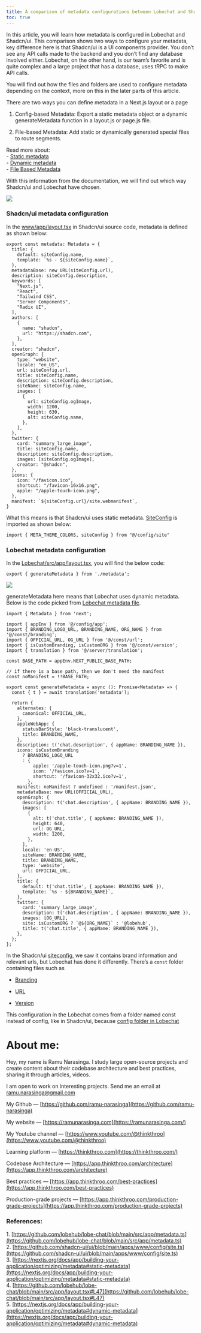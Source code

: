 ```yaml
---
title: A comparison of metadata configurations between Lobechat and Shadcn/ui
toc: true
---
```


In this article, you will learn how metadata is configured in Lobechat and Shadcn/ui. This comparison shows two ways to configure your metadata, key difference here is that Shadcn/ui is a UI components provider. You don’t see any API calls made to the backend and you don’t find any database involved either. Lobechat, on the other hand, is our team’s favorite and is quite complex and a large project that has a database, uses tRPC to make API calls.

You will find out how the files and folders are used to configure metadata depending on the context, more on this in the later parts of this article.

There are two ways you can define metadata in a Next.js layout or a page

1. Config-based Metadata: Export a static metadata object or a dynamic generateMetadata function in a layout.js or page.js file.
    
2. File-based Metadata: Add static or dynamically generated special files to route segments.
    

Read more about:  
\- [Static metadata](https://nextjs.org/docs/app/building-your-application/optimizing/metadata#static-metadata)  
\- [Dynamic metadata](https://nextjs.org/docs/app/building-your-application/optimizing/metadata#dynamic-metadata)  
\- [File Based Metadata](https://nextjs.org/docs/app/building-your-application/optimizing/metadata#file-based-metadata)

With this information from the documentation, we will find out which way Shadcn/ui and Lobechat have chosen.

![](https://cdn-images-1.medium.com/max/1600/1*hTlrbaqKEdU4cXk3DVqIYw.png)

### Shadcn/ui metadata configuration

In the [www/app/layout.tsx](https://github.com/shadcn-ui/ui/blob/main/apps/www/app/layout.tsx#L15) in Shadcn/ui source code, metadata is defined as shown below:

```plaintext
export const metadata: Metadata = {
  title: {
    default: siteConfig.name,
    template: `%s - ${siteConfig.name}`,
  },
  metadataBase: new URL(siteConfig.url),
  description: siteConfig.description,
  keywords: [
    "Next.js",
    "React",
    "Tailwind CSS",
    "Server Components",
    "Radix UI",
  ],
  authors: [
    {
      name: "shadcn",
      url: "https://shadcn.com",
    },
  ],
  creator: "shadcn",
  openGraph: {
    type: "website",
    locale: "en_US",
    url: siteConfig.url,
    title: siteConfig.name,
    description: siteConfig.description,
    siteName: siteConfig.name,
    images: [
      {
        url: siteConfig.ogImage,
        width: 1200,
        height: 630,
        alt: siteConfig.name,
      },
    ],
  },
  twitter: {
    card: "summary_large_image",
    title: siteConfig.name,
    description: siteConfig.description,
    images: [siteConfig.ogImage],
    creator: "@shadcn",
  },
  icons: {
    icon: "/favicon.ico",
    shortcut: "/favicon-16x16.png",
    apple: "/apple-touch-icon.png",
  },
  manifest: `${siteConfig.url}/site.webmanifest`,
}
```

What this means is that Shadcn/ui uses static metadata. [SiteConfig](https://github.com/shadcn-ui/ui/blob/main/apps/www/config/site.ts) is imported as shown below:

```plaintext
import { META_THEME_COLORS, siteConfig } from "@/config/site"
```

### Lobechat metadata configuration

In the [Lobechat/src/app/layout.tsx](https://github.com/lobehub/lobe-chat/blob/main/src/app/layout.tsx#L47), you will find the below code:

```plaintext
export { generateMetadata } from './metadata';
```

![](https://cdn-images-1.medium.com/max/1600/1*cjyU40J-n3jM6tcOJ0ISMg.png)

generateMetadata here means that Lobechat uses dynamic metadata. Below is the code picked from [Lobechat metadata file](https://github.com/lobehub/lobe-chat/blob/main/src/app/metadata.ts).

```plaintext
import { Metadata } from 'next';

import { appEnv } from '@/config/app';
import { BRANDING_LOGO_URL, BRANDING_NAME, ORG_NAME } from '@/const/branding';
import { OFFICIAL_URL, OG_URL } from '@/const/url';
import { isCustomBranding, isCustomORG } from '@/const/version';
import { translation } from '@/server/translation';

const BASE_PATH = appEnv.NEXT_PUBLIC_BASE_PATH;

// if there is a base path, then we don't need the manifest
const noManifest = !!BASE_PATH;

export const generateMetadata = async (): Promise<Metadata> => {
  const { t } = await translation('metadata');

  return {
    alternates: {
      canonical: OFFICIAL_URL,
    },
    appleWebApp: {
      statusBarStyle: 'black-translucent',
      title: BRANDING_NAME,
    },
    description: t('chat.description', { appName: BRANDING_NAME }),
    icons: isCustomBranding
      ? BRANDING_LOGO_URL
      : {
          apple: '/apple-touch-icon.png?v=1',
          icon: '/favicon.ico?v=1',
          shortcut: '/favicon-32x32.ico?v=1',
        },
    manifest: noManifest ? undefined : '/manifest.json',
    metadataBase: new URL(OFFICIAL_URL),
    openGraph: {
      description: t('chat.description', { appName: BRANDING_NAME }),
      images: [
        {
          alt: t('chat.title', { appName: BRANDING_NAME }),
          height: 640,
          url: OG_URL,
          width: 1200,
        },
      ],
      locale: 'en-US',
      siteName: BRANDING_NAME,
      title: BRANDING_NAME,
      type: 'website',
      url: OFFICIAL_URL,
    },
    title: {
      default: t('chat.title', { appName: BRANDING_NAME }),
      template: `%s · ${BRANDING_NAME}`,
    },
    twitter: {
      card: 'summary_large_image',
      description: t('chat.description', { appName: BRANDING_NAME }),
      images: [OG_URL],
      site: isCustomORG ? `@${ORG_NAME}` : '@lobehub',
      title: t('chat.title', { appName: BRANDING_NAME }),
    },
  };
};
```

In the Shadcn/ui [siteconfig](https://github.com/shadcn-ui/ui/blob/main/apps/www/config/site.ts), we saw it contains brand information and relevant urls, but Lobechat has done it differently. There’s a `const` folder containing files such as 

* [Branding](https://github.com/lobehub/lobe-chat/blob/main/src/const/branding.ts)
    
* [URL](https://github.com/lobehub/lobe-chat/blob/main/src/const/url.ts)
    
* [Version](https://github.com/lobehub/lobe-chat/blob/main/src/const/version.ts)
    

This configuration in the Lobechat comes from a folder named const instead of config, like in Shadcn/ui, because [config folder in Lobechat](https://github.com/lobehub/lobe-chat/tree/main/src/config)

# **About me:**

Hey, my name is Ramu Narasinga. I study large open-source projects and create content about their codebase architecture and best practices, sharing it through articles, videos.

I am open to work on interesting projects. Send me an email at ramu.narasinga@gmail.com

My Github — [https://github.com/ramu-narasinga](https://github.com/ramu-narasinga)

My website — [https://ramunarasinga.com](https://ramunarasinga.com/)

My Youtube channel — [https://www.youtube.com/@thinkthroo](https://www.youtube.com/@thinkthroo)

Learning platform — [https://thinkthroo.com](https://thinkthroo.com/)

Codebase Architecture — [https://app.thinkthroo.com/architecture](https://app.thinkthroo.com/architecture)

Best practices — [https://app.thinkthroo.com/best-practices](https://app.thinkthroo.com/best-practices)

Production-grade projects — [https://app.thinkthroo.com/production-grade-projects](https://app.thinkthroo.com/production-grade-projects)

### References:

1\. [https://github.com/lobehub/lobe-chat/blob/main/src/app/metadata.ts](https://github.com/lobehub/lobe-chat/blob/main/src/app/metadata.ts)  
2\. [https://github.com/shadcn-ui/ui/blob/main/apps/www/config/site.ts](https://github.com/shadcn-ui/ui/blob/main/apps/www/config/site.ts)  
3\. [https://nextjs.org/docs/app/building-your-application/optimizing/metadata#static-metadata](https://nextjs.org/docs/app/building-your-application/optimizing/metadata#static-metadata)  
4\. [https://github.com/lobehub/lobe-chat/blob/main/src/app/layout.tsx#L47](https://github.com/lobehub/lobe-chat/blob/main/src/app/layout.tsx#L47)  
5\. [https://nextjs.org/docs/app/building-your-application/optimizing/metadata#dynamic-metadata](https://nextjs.org/docs/app/building-your-application/optimizing/metadata#dynamic-metadata)